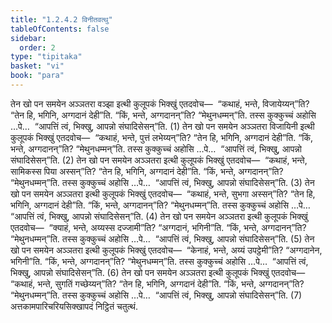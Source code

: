 ```yaml
---
title: "1.2.4.2 विनीतवत्थु"
tableOfContents: false
sidebar:
  order: 2
type: "tipitaka"
basket: "vi"
book: "para"
---
```



<DynamicBreadcrumb />

<Division number="295" book="para">

<Paragraph number="1212" book="para">
तेन खो पन समयेन अञ्ञतरा वञ्झा इत्थी कुलूपकं भिक्खुं एतदवोच—  “कथाहं, भन्ते, विजायेय्यन्”ति? “तेन हि, भगिनि, अग्गदानं देही”ति. “किं, भन्ते, अग्गदानन्”ति? “मेथुनधम्मन्”ति. तस्स कुक्कुच्चं अहोसि …पे…  “आपत्तिं त्वं, भिक्खु, आपन्नो संघादिसेसन्”ति. (1)
</Paragraph>

<Paragraph number="1213" book="para">
तेन खो पन समयेन अञ्ञतरा विजायिनी इत्थी कुलूपकं भिक्खुं एतदवोच—  “कथाहं, भन्ते, पुत्तं लभेय्यन्”ति? “तेन हि, भगिनि, अग्गदानं देही”ति. “किं, भन्ते, अग्गदानन्”ति? “मेथुनधम्मन्”ति. तस्स कुक्कुच्चं अहोसि …पे…  “आपत्तिं त्वं, भिक्खु, आपन्नो संघादिसेसन्”ति. (2)
</Paragraph>

<Paragraph number="1214" book="para">
तेन खो पन समयेन अञ्ञतरा इत्थी कुलूपकं भिक्खुं एतदवोच—  “कथाहं, भन्ते, सामिकस्स पिया अस्सन्”ति? “तेन हि, भगिनि, अग्गदानं देही”ति. “किं, भन्ते, अग्गदानन्”ति? “मेथुनधम्मन्”ति. तस्स कुक्कुच्चं अहोसि …पे…  “आपत्तिं त्वं, भिक्खु, आपन्नो संघादिसेसन्”ति. (3)
</Paragraph>

<Paragraph number="1215" book="para">
तेन खो पन समयेन अञ्ञतरा इत्थी कुलूपकं भिक्खुं एतदवोच—  “कथाहं, भन्ते, सुभगा अस्सन्”ति? “तेन हि, भगिनि, अग्गदानं देही”ति. “किं, भन्ते, अग्गदानन्”ति? “मेथुनधम्मन्”ति. तस्स कुक्कुच्चं अहोसि …पे…  “आपत्तिं त्वं, भिक्खु, आपन्नो संघादिसेसन्”ति. (4)
</Paragraph>

<Paragraph number="1216" book="para">
तेन खो पन समयेन अञ्ञतरा इत्थी कुलूपकं भिक्खुं एतदवोच—  “क्याहं, भन्ते, अय्यस्स दज्जामी”ति? “अग्गदानं, भगिनी”ति. “किं, भन्ते, अग्गदानन्”ति? “मेथुनधम्मन्”ति. तस्स कुक्कुच्चं अहोसि …पे…  “आपत्तिं त्वं, भिक्खु, आपन्नो संघादिसेसन्”ति. (5)
</Paragraph>

<Paragraph number="1217" book="para">
तेन खो पन समयेन अञ्ञतरा इत्थी कुलूपकं भिक्खुं एतदवोच—  “केनाहं, भन्ते, अय्यं उपट्ठेमी”ति? “अग्गदानेन, भगिनी”ति. “किं, भन्ते, अग्गदानन्”ति? “मेथुनधम्मन्”ति. तस्स कुक्कुच्चं अहोसि …पे…  “आपत्तिं त्वं, भिक्खु, आपन्नो संघादिसेसन्”ति. (6)
</Paragraph>

<Paragraph number="1218" book="para">
तेन खो पन समयेन अञ्ञतरा इत्थी कुलूपकं भिक्खुं एतदवोच—  “कथाहं, भन्ते, सुगतिं गच्छेय्यन्”ति? “तेन हि, भगिनि, अग्गदानं देही”ति. “किं, भन्ते, अग्गदानन्”ति? “मेथुनधम्मन्”ति. तस्स कुक्कुच्चं अहोसि …पे…  “आपत्तिं त्वं, भिक्खु, आपन्नो संघादिसेसन्”ति. (7)

</Paragraph>
</Division>

<Paragraph number="1219" type="center" book="para">
अत्तकामपारिचरियसिक्खापदं निट्ठितं चतुत्थं.
</Paragraph>